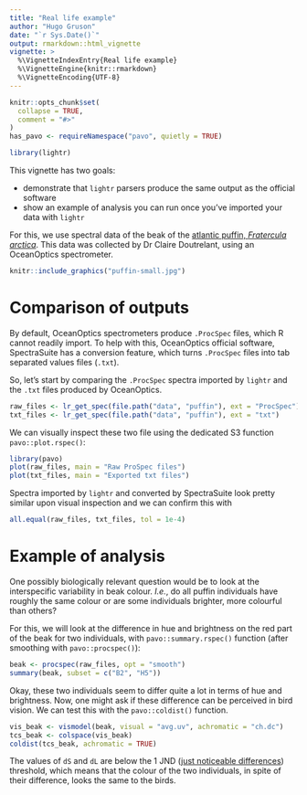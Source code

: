 ```yaml
---
title: "Real life example"
author: "Hugo Gruson"
date: "`r Sys.Date()`"
output: rmarkdown::html_vignette
vignette: >
  %\VignetteIndexEntry{Real life example}
  %\VignetteEngine{knitr::rmarkdown}
  %\VignetteEncoding{UTF-8}
---
```


```r
knitr::opts_chunk$set(
  collapse = TRUE,
  comment = "#>"
)
has_pavo <- requireNamespace("pavo", quietly = TRUE)
```

```r
library(lightr)
```

This vignette has two goals:

- demonstrate that `lightr` parsers produce the same output as the official
software
- show an example of analysis you can run once you've imported your data with
`lightr`

For this, we use spectral data of the beak of the [atlantic puffin, *Fratercula
arctica*](https://en.wikipedia.org/wiki/Atlantic_puffin). This data was
collected by Dr Claire Doutrelant, using an OceanOptics spectrometer.

```r
knitr::include_graphics("puffin-small.jpg")
```

# Comparison of outputs

By default, OceanOptics spectrometers produce `.ProcSpec` files, which R
cannot readily import. To help with this, OceanOptics official software,
SpectraSuite has a conversion feature, which turns `.ProcSpec` files into tab
separated values files (`.txt`).

So, let's start by comparing the `.ProcSpec` spectra imported by `lightr` and
the `.txt` files produced by OceanOptics.

```r
raw_files <- lr_get_spec(file.path("data", "puffin"), ext = "ProcSpec")
txt_files <- lr_get_spec(file.path("data", "puffin"), ext = "txt")
```

We can visually inspect these two file using the dedicated S3 function
`pavo::plot.rspec()`:

```r
library(pavo)
plot(raw_files, main = "Raw ProSpec files")
plot(txt_files, main = "Exported txt files")
```

Spectra imported by `lightr` and converted by SpectraSuite look pretty similar
upon visual inspection and we can confirm this with

```r
all.equal(raw_files, txt_files, tol = 1e-4)
```

# Example of analysis

One possibly biologically relevant question would be to look at the
interspecific variability in beak colour. *I.e.*, do all puffin individuals have
roughly the same colour or are some individuals brighter, more colourful than
others?

For this, we will look at the difference in hue and brightness on the red part
of the beak for two individuals, with `pavo::summary.rspec()` function (after
smoothing with `pavo::procspec()`):

```r
beak <- procspec(raw_files, opt = "smooth")
summary(beak, subset = c("B2", "H5"))
```

Okay, these two individuals seem to differ quite a lot in terms of hue and
brightness. Now, one might ask if these difference can be perceived in bird
vision. We can test this with the `pavo::coldist()` function.

```r
vis_beak <- vismodel(beak, visual = "avg.uv", achromatic = "ch.dc")
tcs_beak <- colspace(vis_beak)
coldist(tcs_beak, achromatic = TRUE)
```

The values of `dS` and `dL` are below the 1 JND ([just noticeable differences](https://en.wikipedia.org/wiki/Just-noticeable_difference))
threshold, which means that the colour of the two individuals, in spite of
their difference, looks the same to the birds.
